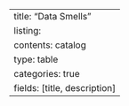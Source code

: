 ---
title: "Data Smells"
listing: 
  contents: catalog
  type: table
  categories: true
  fields: [title, description]
---